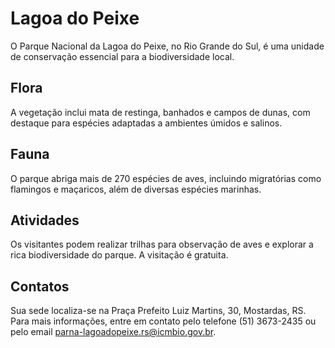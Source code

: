 # Lagoa do Peixe

O Parque Nacional da Lagoa do Peixe, no Rio Grande do Sul, é uma unidade de conservação essencial para a biodiversidade local.

## Flora

A vegetação inclui mata de restinga, banhados e campos de dunas, com destaque para espécies adaptadas a ambientes úmidos e salinos.

## Fauna

O parque abriga mais de 270 espécies de aves, incluindo migratórias como flamingos e maçaricos, além de diversas espécies marinhas.

## Atividades

Os visitantes podem realizar trilhas para observação de aves e explorar a rica biodiversidade do parque. A visitação é gratuita.

## Contatos

Sua sede localiza-se na Praça Prefeito Luiz Martins, 30, Mostardas, RS. Para mais informações, entre em contato pelo telefone (51) 3673-2435 ou pelo email parna-lagoadopeixe.rs@icmbio.gov.br.